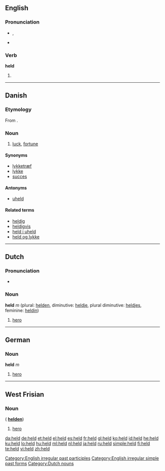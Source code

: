{{also|Held}}
==English==

{{rank|either|whether|city|340|held|help|number|alone}}

===Pronunciation===
* {{IPA|/'hεld/}}, {{SAMPA|/"hEld/}}
* {{audio|en-us-held.ogg|Audio (US)}}
*: {{rhymes|ɛld}}

===Verb===
'''held'''

# {{past of|hold}}

[[Category:English irregular past participles]]
[[Category:English irregular simple past forms]]

----

==Danish==
{{wikipedia|lang=da}}

===Etymology===

From {{etyl|non|da}} {{term|heill||omen, happiness|lang=non}}.

===Noun===
{{da-noun|et|-}}

# [[luck]], [[fortune]]

====Synonyms====
* [[lykketræf]]
* [[lykke]]
* [[succes]]

====Antonyms====
* [[uheld]]

====Related terms====
* [[heldig]]
* [[heldigvis]]
* [[held i uheld]]
* [[held og lykke]]

----

==Dutch==

===Pronunciation===
* {{audio|Nl-held.ogg|audio}}

===Noun===
'''held''' ''m'' (plural: [[helden]], diminutive: [[heldje]], plural diminutive: [[heldjes]], feminine: [[heldin]])

# [[hero]]

[[Category:Dutch nouns]]

----

==German==

===Noun===
'''held''' ''m''

# [[hero]]

----

==West Frisian==

===Noun===
{{infl|fy|noun|g=c}} ({{p}} '''[[helden]]''')

# [[hero]]

[[da:held]]
[[de:held]]
[[et:held]]
[[el:held]]
[[es:held]]
[[fr:held]]
[[gl:held]]
[[ko:held]]
[[id:held]]
[[he:held]]
[[ku:held]]
[[lo:held]]
[[hu:held]]
[[ml:held]]
[[nl:held]]
[[ja:held]]
[[ru:held]]
[[simple:held]]
[[fi:held]]
[[te:held]]
[[vi:held]]
[[zh:held]]